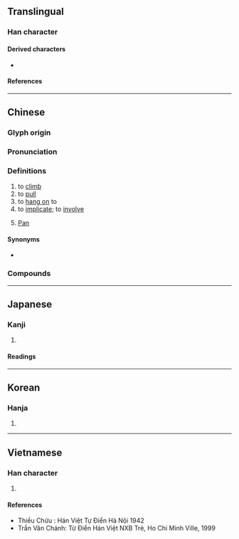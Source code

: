 {{character info}}
==Translingual==

===Han character===
{{Han char|rn=64|rad=手|as=15|sn=19|four=44502|canj=DDKQ|ids=⿱樊手}}

====Derived characters====
* {{l|mul|[[𢺏]], [[𣡄]], [[𥜳]], [[襻]], [[鑻]]}}

====References====
{{Han ref|kx=0461.340|dkj=12926|dj=0811.030|hdz=31978.040|uh=6500}}

----

==Chinese==
{{zh-forms|alt=扳}}

===Glyph origin===
{{Han etym}}

===Pronunciation===
{{zh-pron
|m=pān
|ma=Zh-pān.oga
|c=paan1
|h=pfs=phân
|md=păng
|mn=phan
|w=
|mc=y
|oc=y
|cat=v,pn
}}

===Definitions===
{{zh-hanzi}}

# to [[climb]]
# to [[pull]]
# to [[hang on]] to
# to [[implicate]]; to [[involve]]
# {{surname|zh|A=a|dot=:}} [[Pan]]

====Synonyms====
* {{s|to implicate}}
{{zh-syn-saurus|涉及}}

===Compounds===
{{zh-der|攀附|攀登|攀比|攀緣|攀援|攀談|夤緣攀附|供攀|仰攀|巴攀|攀雲|折桂攀蟾|攀車拒輪|攀枝運動|攀話|攀龍趨鳳|攀槓子|攀扯|攀戀|攀胸|攀今吊古|攀轅遮道|攀山越嶺|攀仙桂|攀纏|攀下|狐媚猿攀|攀高結貴|攀鱗附翼|攀親|攀親引戚|攀留|攀藤附葛|攀龍客|攀龍託鳳|攀車臥轍|敢攀玉趾|攀藤攬葛|攀蘿附木|攀供|攀龍附驥|攀今覽古|攀今攬古|攀升|攀越|攀折|攀高接貴|指攀|攀親託熟|攀轅扣馬|攀桂客|攀轅臥轍|攀花折柳|攀禽類|折柳攀花|攀高枝|攀躋|登攀|攀陪|攀例|攀桂|攀龍附鳳|攀蟾折桂|牽絲攀藤|攀爬|攀握|攀緣植物|攀今比昔|攀緣莖|攀岩|攀相好|攀庭檻|接貴攀高|高攀|藤攀葛繞|節節攀高|高攀不上|高不可攀|附鳳攀龍|附驥攀鴻|攀枝花|攀石}}

{{zh-cat|Intermediate}}

----

==Japanese==

===Kanji===
{{ja-kanji|grade=|rs=手15}}

# {{rfdef|ja|sort=手15}}

====Readings====
{{ja-readings
|on=はん, へん
|kun=よ-じる, そる, そらす
}}

----

==Korean==

===Hanja===
{{ko-hanja|hangeul=반}}

# {{rfdef|ko|sort=手15}}

----

==Vietnamese==

===Han character===
{{vi-readings|reading=phan, phàn|rs=手15}}

# {{rfdef|vi|sort=手15}}

====References====
* Thiều Chửu : Hán Việt Tự Điển Hà Nội 1942
* Trần Văn Chánh: Từ Điển Hán Việt NXB Trẻ, Ho Chi Minh Ville, 1999